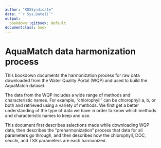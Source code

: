 ```yaml
---
author: "ROSSyndicate"
date: "`r Sys.Date()`"
output:
  bookdown::gitbook: default
documentclass: book
---
```


# AquaMatch data harmonization process

This bookdown documents the harmonization process for raw data downloaded from the Water Quality Portal (WQP) and used to build the AquaMatch dataset.

The data from the WQP includes a wide range of methods and characteristic names. For example, "chlorophyll" can be chlorophyll a, b, or both and retrieved using a variety of methods. We first get a better understanding of the type of data we have in order to know which methods and characteristic names to keep and use.

This document first describes selections made while downloading WQP data, then describes the "preharmonization" process that data for all parameters go through, and then describes how the chlorophyll, DOC, secchi, and TSS parameters are each harmonized.